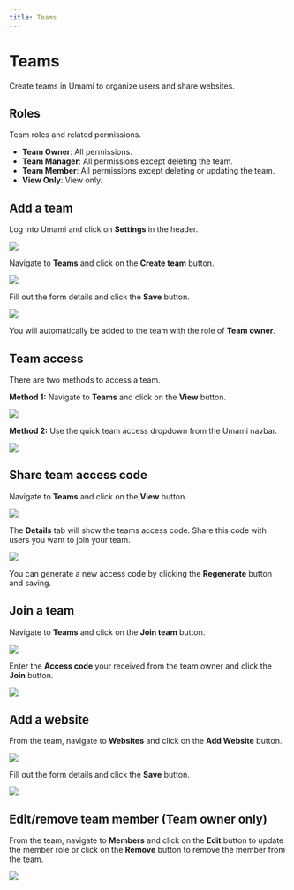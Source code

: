 ```yaml
---
title: Teams
---
```


# Teams

Create teams in Umami to organize users and share websites.

## Roles

Team roles and related permissions.

- **Team Owner**: All permissions.
- **Team Manager**: All permissions except deleting the team.
- **Team Member**: All permissions except deleting or updating the team.
- **View Only**: View only.

## Add a team

Log into Umami and click on **Settings** in the header.

<img src="https://static.umami.dev/website/images/docs/v2/navbar-settings.png" />

Navigate to **Teams** and click on the **Create team** button.

<img src="https://static.umami.dev/website/images/docs/v2/team-add.png" />

Fill out the form details and click the **Save** button.

<img src="https://static.umami.dev/website/images/docs/v2/team-add-form.png" />

You will automatically be added to the team with the role of **Team owner**.

## Team access

There are two methods to access a team.

**Method 1:** Navigate to **Teams** and click on the **View** button.

<img src="https://static.umami.dev/website/images/docs/v2/team-view.png" />

**Method 2:** Use the quick team access dropdown from the Umami navbar.

<img src="https://static.umami.dev/website/images/docs/v2/team-quick-access.png" />

## Share team access code

Navigate to **Teams** and click on the **View** button.

<img src="https://static.umami.dev/website/images/docs/v2/team-view.png" />

The **Details** tab will show the teams access code. Share this code with users you want to join your team.

<img src="https://static.umami.dev/website/images/docs/v2/team-details.png" />

You can generate a new access code by clicking the **Regenerate** button and saving.

## Join a team

Navigate to **Teams** and click on the **Join team** button.

<img src="https://static.umami.dev/website/images/docs/v2/team-add.png" />

Enter the **Access code** your received from the team owner and click the **Join** button.

<img src="https://static.umami.dev/website/images/docs/v2/team-join-form.png" />

## Add a website

From the team, navigate to **Websites** and click on the **Add Website** button.

<img src="https://static.umami.dev/website/images/docs/v2/team-website.png" />

Fill out the form details and click the **Save** button.

<img src="https://static.umami.dev/website/images/docs/v2/website-add-form.png" />

## Edit/remove team member (Team owner only)

From the team, navigate to **Members** and click on the **Edit** button to update the member role or click on the **Remove** button to remove the member from the team.

<img src="https://static.umami.dev/website/images/docs/v2/team-member-edit.png" />
